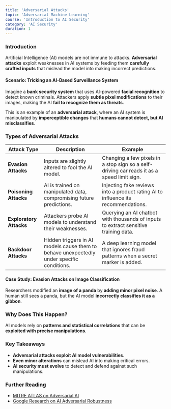 ```yaml
---
title: 'Adversarial Attacks'
topic: 'Adversarial Machine Learning'
course: 'Introduction to AI Security'
category: 'AI Security'
duration: 1
---
```


### Introduction

Artificial Intelligence (AI) models are not immune to attacks. **Adversarial attacks** exploit weaknesses in AI systems by feeding them **carefully crafted inputs** that mislead the model into making incorrect predictions.

#### **Scenario: Tricking an AI-Based Surveillance System**

Imagine a **bank security system** that uses AI-powered **facial recognition** to detect known criminals. Attackers apply **subtle pixel modifications** to their images, making the AI **fail to recognize them as threats**.

This is an example of an **adversarial attack**, where an AI system is manipulated by **imperceptible changes** that **humans cannot detect, but AI misclassifies**.

### Types of Adversarial Attacks

| Attack Type             | Description                                                                               | Example                                                                                    |
| ----------------------- | ----------------------------------------------------------------------------------------- | ------------------------------------------------------------------------------------------ |
| **Evasion Attacks**     | Inputs are slightly altered to fool the AI model.                                         | Changing a few pixels in a stop sign so a self-driving car reads it as a speed limit sign. |
| **Poisoning Attacks**   | AI is trained on manipulated data, compromising future predictions.                       | Injecting fake reviews into a product rating AI to influence its recommendations.          |
| **Exploratory Attacks** | Attackers probe AI models to understand their weaknesses.                                 | Querying an AI chatbot with thousands of inputs to extract sensitive training data.        |
| **Backdoor Attacks**    | Hidden triggers in AI models cause them to behave unexpectedly under specific conditions. | A deep learning model that ignores fraud patterns when a secret marker is added.           |

#### Case Study: Evasion Attacks on Image Classification

Researchers modified an **image of a panda** by **adding minor pixel noise**. A human still sees a panda, but the AI model **incorrectly classifies it as a gibbon**.

### Why Does This Happen?

AI models rely on **patterns and statistical correlations** that can be **exploited with precise manipulations**.

### Key Takeaways

- **Adversarial attacks exploit AI model vulnerabilities**.
- **Even minor alterations** can mislead AI into making critical errors.
- **AI security must evolve** to detect and defend against such manipulations.

### Further Reading

- [MITRE ATLAS on Adversarial AI](https://atlas.mitre.org/)
- [Google Research on AI Adversarial Robustness](https://ai.googleblog.com/)
